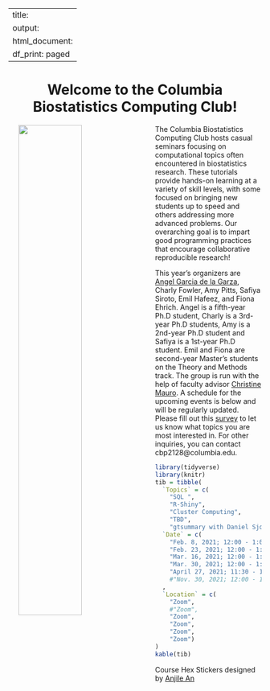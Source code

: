 
---
title:
output:
  html_document:
    df_print: paged
---

<h1 style="text-align:center">Welcome to the Columbia Biostatistics Computing Club!</h1>

<p>

<img src="images/columbia_biostatistics.png" style="width:50%" align="left" hspace="20"> The Columbia Biostatistics Computing Club hosts casual seminars focusing on computational topics often encountered in biostatistics research. These tutorials provide hands-on learning at a variety of skill levels, with some focused on bringing new students up to speed and others addressing more advanced problems. Our overarching goal is to impart good programming practices that encourage collaborative reproducible research!

This year's organizers are [Angel Garcia de la Garza](https://www.angelgarciadelagarza.com), Charly Fowler, Amy Pitts, Safiya Siroto, Emil Hafeez, and Fiona Ehrich. Angel is a fifth-year Ph.D student, Charly is a 3rd-year Ph.D students, Amy is a 2nd-year Ph.D student and Safiya is a 1st-year Ph.D student. Emil and Fiona are second-year Master's students on the  Theory and Methods track. The group is run with the help of faculty advisor [Christine Mauro](http://christinemauro.com/). A schedule for the upcoming  events is below and will be regularly updated. Please fill out this [survey](https://docs.google.com/forms/d/e/1FAIpQLSdw-LEJW3qn_nybZ2AoVvonoSkK_XeqJhnUNSZzK769rkzgGQ/viewform) to let us know what topics you are most interested in. For other inquiries, you can contact cbp2128@columbia.edu.

</p>

```r
library(tidyverse)
library(knitr)
tib = tibble(
  `Topics` = c(
    "SQL ",
    "R-Shiny",
    "Cluster Computing",
    "TBD",
    "gtsummary with Daniel Sjoberg"),
  `Date` = c(
    "Feb. 8, 2021; 12:00 - 1:00pm", 
    "Feb. 23, 2021; 12:00 - 1:00pm", 
    "Mar. 16, 2021; 12:00 - 1:00pm", 
    "Mar. 30, 2021; 12:00 - 1:00pm",
    "April 27, 2021; 11:30 - 1:00pm")
    #"Nov. 30, 2021; 12:00 - 1:00pm")
  ,
  `Location` = c(
    "Zoom",
    #"Zoom",
    "Zoom",
    "Zoom",
    "Zoom",
    "Zoom")
)
kable(tib)
```

Course Hex Stickers designed by <a href="https://www.behance.net/anjilean">Anjile An</a>